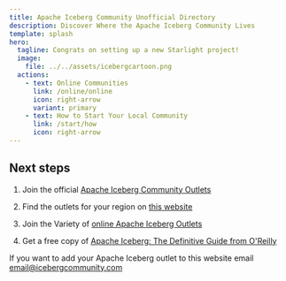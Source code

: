```yaml
---
title: Apache Iceberg Community Unofficial Directory
description: Discover Where the Apache Iceberg Community Lives
template: splash
hero:
  tagline: Congrats on setting up a new Starlight project!
  image:
    file: ../../assets/icebergcartoon.png
  actions:
    - text: Online Communities
      link: /online/online
      icon: right-arrow
      variant: primary
    - text: How to Start Your Local Community
      link: /start/how
      icon: right-arrow
---
```



## Next steps

1. Join the official [Apache Iceberg Community Outlets](https://iceberg.apache.org/community/)

2. Find the outlets for your region on [this website](/na/washington)

3. Join the Variety of [online Apache Iceberg Outlets](/online/online)

4. Get a free copy of [Apache Iceberg: The Definitive Guide from O'Reilly](https://bit.ly/am-iceberg-book)

If you want to add your Apache Iceberg outlet to this website email email@icebergcommunity.com